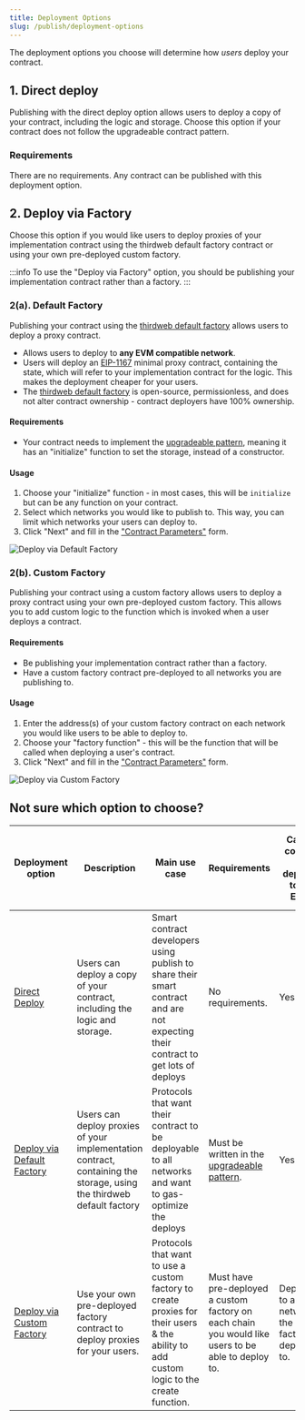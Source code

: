```yaml
---
title: Deployment Options
slug: /publish/deployment-options
---
```


The deployment options you choose will determine how _users_ deploy your contract.

## 1. Direct deploy

Publishing with the direct deploy option allows users to deploy a copy of your contract, including the logic and storage.
Choose this option if your contract does not follow the upgradeable contract pattern.

### Requirements

There are no requirements. Any contract can be published with this deployment option.

## 2. Deploy via Factory

Choose this option if you would like users to deploy proxies of your implementation contract using the thirdweb default factory contract or using your own pre-deployed custom factory.

:::info
To use the "Deploy via Factory" option, you should be publishing your implementation contract rather than a factory.
:::

### 2(a). Default Factory

Publishing your contract using the [thirdweb default factory](https://github.com/thirdweb-dev/contracts/blob/main/contracts/TWStatelessFactory.sol) allows users to deploy a proxy contract.

- Allows users to deploy to **any EVM compatible network**.
- Users will deploy an [EIP-1167](https://eips.ethereum.org/EIPS/eip-1167) minimal proxy contract, containing the state, which will refer to your implementation contract for the logic. This makes the deployment cheaper for your users.
- The [thirdweb default factory](https://github.com/thirdweb-dev/contracts/blob/main/contracts/TWStatelessFactory.sol) is open-source, permissionless, and does not alter contract ownership - contract deployers have 100% ownership.

#### Requirements

- Your contract needs to implement the [upgradeable pattern](https://docs.openzeppelin.com/upgrades-plugins/1.x/writing-upgradeable), meaning it has an "initialize" function to set the storage, instead of a constructor.

#### Usage

1. Choose your "initialize" function - in most cases, this will be `initialize` but can be any function on your contract.
2. Select which networks you would like to publish to. This way, you can limit which networks your users can deploy to.
3. Click "Next" and fill in the ["Contract Parameters"](/publish/getting-started#customize-contract-parameters) form.

![Deploy via Default Factory](/assets/publish/auto-factory-deploy-settings.png)

### 2(b). Custom Factory

Publishing your contract using a custom factory allows users to deploy a proxy contract using your own pre-deployed custom factory.
This allows you to add custom logic to the function which is invoked when a user deploys a contract.

#### Requirements

- Be publishing your implementation contract rather than a factory.
- Have a custom factory contract pre-deployed to all networks you are publishing to.

#### Usage

1. Enter the address(s) of your custom factory contract on each network you would like users to be able to deploy to.
2. Choose your "factory function" - this will be the function that will be called when deploying a user's contract.
3. Click "Next" and fill in the ["Contract Parameters"](/publish/getting-started#customize-contract-parameters) form.

![Deploy via Custom Factory](/assets/publish/custom-factory-deploy-settings.png)

## Not sure which option to choose?

| Deployment option                                                         | Description                                                                                                          | Main use case                                                                                                                           | Requirements                                                                                                          | Can my contract be deployed to any EVM?                       | Can your contract be featured on Explore? |
| ------------------------------------------------------------------------- | -------------------------------------------------------------------------------------------------------------------- | --------------------------------------------------------------------------------------------------------------------------------------- | --------------------------------------------------------------------------------------------------------------------- | ------------------------------------------------------------- | ----------------------------------------- |
| [Direct Deploy](/publish/deployment-options#direct-deploy)                | Users can deploy a copy of your contract, including the logic and storage.                                           | Smart contract developers using publish to share their smart contract and are not expecting their contract to get lots of deploys       | No requirements.                                                                                                      | Yes.                                                          | No.                                       |
| [Deploy via Default Factory](/publish/deployment-options#default-factory) | Users can deploy proxies of your implementation contract, containing the storage, using the thirdweb default factory | Protocols that want their contract to be deployable to all networks and want to gas-optimize the deploys                                | Must be written in the [upgradeable pattern](https://docs.openzeppelin.com/upgrades-plugins/1.x/writing-upgradeable). | Yes.                                                          | Yes.                                      |
| [Deploy via Custom Factory](/publish/deployment-options#custom-factory)   | Use your own pre-deployed factory contract to deploy proxies for your users.                                         | Protocols that want to use a custom factory to create proxies for their users & the ability to add custom logic to the create function. | Must have pre-deployed a custom factory on each chain you would like users to be able to deploy to.                   | Deployable to all networks the custom factory is deployed to. | Yes.                                      |
